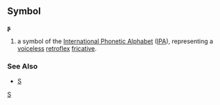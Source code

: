 ==Symbol==
'''ʂ'''

#a symbol of the [[International Phonetic Alphabet]] ([[IPA]]), representing a [[voiceless]] [[retroflex]] [[fricative]].
===See Also===
*[[S]]
[[Category:IPA symbols|S]]